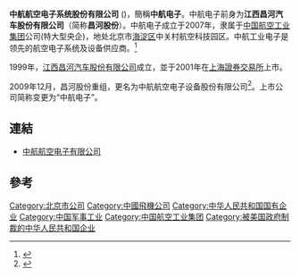 {{Infobox_Company |
  company_name_zh = 中航航空电子系统股份有限公司|
  company_name = 中航航空电子系统股份有限公司 |
  company_logo = |
  company_type = [[國有企業|國有企業]]|
  foundation = 1999年 |
  location ={{CHN}}[[北京市|北京市]]|
  industry = [[航空|航空]][[製造|製造]]|
  key_people = [[董事長|董事長]]：卢广山| 
  sales =  |
  profit =  |
  asset = |
  market_value = |
  num_employees = |
  revenue = |
  products = [[航空电子|航空电子]]|
  parent = [[中国航空科技工业股份有限公司|中国航空科技工业股份有限公司]]|
  homepage = [https://web.archive.org/web/20160929155742/http://www.avic-imp.com/ 中航航空电子有限公司]
}}

'''中航航空电子系统股份有限公司''' ({{sse|600372}})，簡稱'''中航电子'''。中航电子前身为'''江西昌河汽车股份有限公司'''（简称'''昌河股份'''）。中航电子成立于2007年，隶属于[[中国航空工业集团|中国航空工业集团]]公司(特大型央企)，地处北京市[[海淀区|海淀区]]中关村航空科技园区。中航工业电子是领先的航空电子系统及设备供应商。<ref>{{Cite web |url=http://www.avic-imp.com/index.php?typeid=9 |title=公司简介 |accessdate=2016-02-06 |archive-date=2016-10-01 |archive-url=https://web.archive.org/web/20161001064001/http://www.avic-imp.com/index.php?typeid=9 |dead-url=no }}</ref>

1999年，[[江西昌河汽车股份有限公司|江西昌河汽车股份有限公司]]成立，並于2001年在[[上海證券交易所|上海證券交易所]]上市。

2009年12月，昌河股份重组，更名为中航航空电子设备股份有限公司<ref>{{Cite web |url=http://inf.315che.com/n/2009_12/102452/2.htm |title=*ST昌河走完6年重组路 更名中航电子股份 |accessdate=2016-02-06 |archive-date=2017-01-05 |archive-url=https://web.archive.org/web/20170105020157/http://inf.315che.com/n/2009_12/102452/2.htm |dead-url=no }}</ref>。上市公司简称变更为“中航电子”。

== 連結 ==
*[https://web.archive.org/web/20160929155742/http://www.avic-imp.com/ 中航航空电子有限公司]

== 參考 ==
{{reflist}}
[[Category:北京市公司|Category:北京市公司]]
[[Category:中國飛機公司|Category:中國飛機公司]]
[[Category:中华人民共和国国有企业|Category:中华人民共和国国有企业]]
[[Category:中国军事工业|Category:中国军事工业]]
[[Category:中国航空工业集团|Category:中国航空工业集团]]
[[Category:被美国政府制裁的中华人民共和国企业|Category:被美国政府制裁的中华人民共和国企业]]